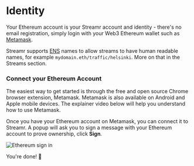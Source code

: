 

# Identity

Your Ethereum account is your Streamr account and identity - there's no email registration, simply <Link to={routes.auth.login()}>login</Link> with your Web3 Ethereum wallet such as <a href="https://metamask.io" target="blank">Metamask</a>.

Streamr supports <a href="https://ens.domains" target="_blank" rel="noopener noreferrer">ENS</a> names to allow streams to have human readable names, for example `mydomain.eth/traffic/helsinki`. More on that in the <Link to={docsLinks.streams}>Streams</Link> section.

### Connect your Ethereum Account
The easiest way to get started is through the free and open source Chrome browser extension, Metamask. Metamask is also available on Android and Apple mobile devices. The explainer video below will help you understand how to use Metamask.

<div className={docsStyles.playerWrapper}>
    <ReactPlayer
        controls
        className={docsStyles.reactPlayer}
        url="https://www.youtube.com/watch?v=ZIGUC9JAAw8"
        width="100%"
        height="100%"
    />
</div>

Once you have your Ethereum account on Metamask, you can connect it to Streamr. A popup will ask you to sign a message with your Ethereum account to prove ownership, click **Sign**.

<Image
  src={SignInWithEth}
  highResSrc={SignInWithEth2x}
  alt="Ethereum sign in"
/>

You're done! 🎉 
